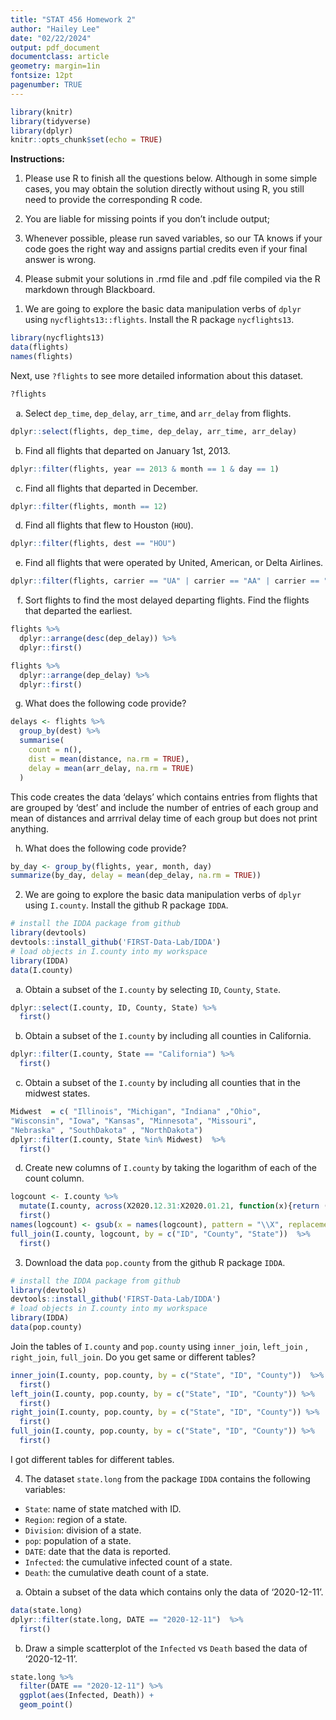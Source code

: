 ```yaml
---
title: "STAT 456 Homework 2"
author: "Hailey Lee"
date: "02/22/2024"
output: pdf_document
documentclass: article 
geometry: margin=1in
fontsize: 12pt
pagenumber: TRUE
---
```


```r
library(knitr)
library(tidyverse)
library(dplyr)
knitr::opts_chunk$set(echo = TRUE)
```

**Instructions:**

1. Please use R to finish all the questions below. Although in some simple cases, you may obtain the solution directly without using R, you still need to provide the corresponding R code.

2. You are liable for missing points if you don't include output;

3. Whenever possible, please run saved variables, so our TA knows if your code goes the right way and assigns partial credits even if your final answer is wrong.

4. Please submit your solutions in .rmd file and .pdf file compiled via the R markdown through Blackboard. 

\newpage

1. We are going to explore the basic data manipulation verbs of `dplyr` using `nycflights13::flights`. Install the R package `nycflights13`.

```R
library(nycflights13)
data(flights)
names(flights)
```

Next, use `?flights` to see more detailed information about this dataset. 
```R
?flights
```

   (a) Select `dep_time`, `dep_delay`, `arr_time`, and `arr_delay` from flights.
```R
dplyr::select(flights, dep_time, dep_delay, arr_time, arr_delay)
```
   (b) Find all flights that departed on January 1st, 2013.
```R
dplyr::filter(flights, year == 2013 & month == 1 & day == 1)
```
   (c) Find all flights that departed in December.
```R
dplyr::filter(flights, month == 12)
```
   (d) Find all flights that flew to Houston (`HOU`).
```R
dplyr::filter(flights, dest == "HOU")
```
   (e) Find all flights that were operated by United, American, or Delta Airlines.
```R
dplyr::filter(flights, carrier == "UA" | carrier == "AA" | carrier == "DL")
```
   (f) Sort flights to find the most delayed departing flights. Find the flights that departed the earliest.
```R
flights %>%
  dplyr::arrange(desc(dep_delay)) %>%
  dplyr::first()

flights %>%
  dplyr::arrange(dep_delay) %>%
  dplyr::first()
```
   (g) What does the following code provide?


```R
delays <- flights %>% 
  group_by(dest) %>% 
  summarise(
    count = n(),
    dist = mean(distance, na.rm = TRUE),
    delay = mean(arr_delay, na.rm = TRUE)
  )
```
This code creates the data 'delays' which contains entries from flights that are grouped by 'dest'
and include the number of entries of each group and mean of distances and arrrival delay time of each group
but does not print anything.

   (h) What does the following code provide?

```R
by_day <- group_by(flights, year, month, day)
summarize(by_day, delay = mean(dep_delay, na.rm = TRUE))
```


2. We are going to explore the basic data manipulation verbs of `dplyr` using `I.county`. Install the github R package `IDDA`.

```R
# install the IDDA package from github
library(devtools)
devtools::install_github('FIRST-Data-Lab/IDDA')
# load objects in I.county into my workspace
library(IDDA)
data(I.county)
```

   (a) Obtain a subset of the `I.county` by selecting `ID`, `County`, `State`.
```R
dplyr::select(I.county, ID, County, State) %>%
  first()
```
   
   (b) Obtain a subset of the `I.county` by including all counties in California.
```R
dplyr::filter(I.county, State == "California") %>%
  first()
```
   
   (c) Obtain a subset of the `I.county` by including all counties that in the midwest states. 

```R
Midwest  = c( "Illinois", "Michigan", "Indiana" ,"Ohio", 
"Wisconsin", "Iowa", "Kansas", "Minnesota", "Missouri", 
"Nebraska" , "SouthDakota" , "NorthDakota")
dplyr::filter(I.county, State %in% Midwest)  %>%
  first()
```

   (d) Create new columns of `I.county` by taking the logarithm of each of the count column.
```R
logcount <- I.county %>%
  mutate(I.county, across(X2020.12.31:X2020.01.21, function(x){return (log(x))})) %>%
  first()
names(logcount) <- gsub(x = names(logcount), pattern = "\\X", replacement = "Y")
full_join(I.county, logcount, by = c("ID", "County", "State"))  %>%
  first()
```

   
   
3. Download the data `pop.county` from the github R package `IDDA`. 

```R
# install the IDDA package from github
library(devtools)
devtools::install_github('FIRST-Data-Lab/IDDA')
# load objects in I.county into my workspace
library(IDDA)
data(pop.county)
```
Join the tables of `I.county` and `pop.county` using `inner_join`, `left_join` , `right_join`, `full_join`. Do you get same or different tables?

```R
inner_join(I.county, pop.county, by = c("State", "ID", "County"))  %>%
  first()
left_join(I.county, pop.county, by = c("State", "ID", "County")) %>%
  first()
right_join(I.county, pop.county, by = c("State", "ID", "County")) %>%
  first()
full_join(I.county, pop.county, by = c("State", "ID", "County")) %>%
  first()
```
I got different tables for different tables.

4. The dataset `state.long` from the package `IDDA` contains the following variables:
* `State`: name of state matched with ID. 
* `Region`: region of a state. 
* `Division`: division of a state. 
* `pop`: population of a state.
* `DATE`: date that the data is reported.
* `Infected`: the cumulative infected count of a state.
* `Death`: the cumulative death count of a state.

 (a) Obtain a subset of the data which contains only the data of ‘2020-12-11’.
```R
data(state.long)
dplyr::filter(state.long, DATE == "2020-12-11")  %>%
  first()
```
 
 (b) Draw a simple scatterplot of the `Infected` vs `Death` based the data of ‘2020-12-11’.
```R
state.long %>%
  filter(DATE == "2020-12-11") %>%
  ggplot(aes(Infected, Death)) +
  geom_point()
```
 
 
